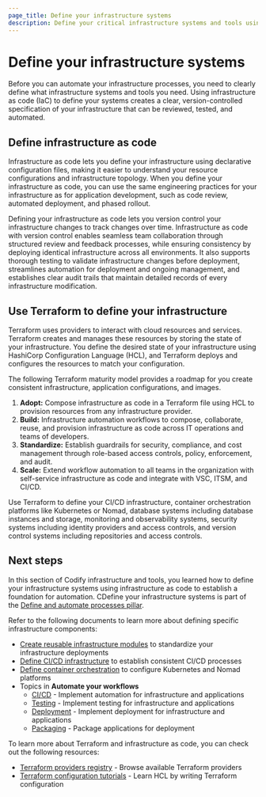 ```yaml
---
page_title: Define your infrastructure systems
description: Define your critical infrastructure systems and tools using infrastructure as code to establish a foundation for automation.
---
```


# Define your infrastructure systems

Before you can automate your infrastructure processes, you need to clearly define what infrastructure systems and tools you need. Using infrastructure as code (IaC) to define your systems creates a clear, version-controlled specification of your infrastructure that can be reviewed, tested, and automated.

## Define infrastructure as code

Infrastructure as code lets you define your infrastructure using declarative configuration files, making it easier to understand your resource configurations and infrastructure topology. When you define your infrastructure as code, you can use the same engineering practices for your infrastructure as for application development, such as code review, automated deployment, and phased rollout.

Defining your infrastructure as code lets you version control your infrastructure changes to track changes over time. Infrastructure as code with version control enables seamless team collaboration through structured review and feedback processes, while ensuring consistency by deploying identical infrastructure across all environments. It also supports thorough testing to validate infrastructure changes before deployment, streamlines automation for deployment and ongoing management, and establishes clear audit trails that maintain detailed records of every infrastructure modification.

## Use Terraform to define your infrastructure

Terraform uses providers to interact with cloud resources and services. Terraform creates and manages these resources by storing the state of your infrastructure. You define the desired state of your infrastructure using HashiCorp Configuration Language (HCL), and Terraform deploys and configures the resources to match your configuration.

The following Terraform maturity model provides a roadmap for you create consistent infrastructure, application configurations, and images.

1. **Adopt:** Compose infrastructure as code in a Terraform file using HCL to provision resources from any infrastructure provider.
1. **Build:** Infrastructure automation workflows to compose, collaborate, reuse, and provision infrastructure as code across IT operations and teams of developers.
1. **Standardize:** Establish guardrails for security, compliance, and cost management through role-based access controls, policy, enforcement, and audit.
1. **Scale:** Extend workflow automation to all teams in the organization with self-service infrastructure as code and integrate with VSC, ITSM, and CI/CD.


Use Terraform to define your CI/CD infrastructure, container orchestration platforms like Kubernetes or Nomad, database systems including database instances and storage, monitoring and observability systems, security systems including identity providers and access controls, and version control systems including repositories and access controls.

## Next steps

In this section of Codify infrastructure and tools, you learned how to define your infrastructure systems using infrastructure as code to establish a foundation for automation. CDefine your infrastructure systems is part of the [Define and automate processes pillar](/well-architected-framework/define-and-automate-processes).

Refer to the following documents to learn more about defining specific infrastructure components:

- [Create reusable infrastructure modules](/well-architected-framework/define-and-automate-processes/define/modules) to standardize your infrastructure deployments
- [Define CI/CD infrastructure](/well-architected-framework/define-and-automate-processes/define/cicd) to establish consistent CI/CD processes
- [Define container orchestration](/well-architected-framework/define-and-automate-processes/define/orchestration) to configure Kubernetes and Nomad platforms
- Topics in **Automate your workflows**
  - [CI/CD](/well-architected-framework/define-and-automate-processes/automate/cicd) - Implement automation for infrastructure and applications
  - [Testing](/well-architected-framework/define-and-automate-processes/automate/testing) - Implement testing for infrastructure and applications
  - [Deployment](/well-architected-framework/define-and-automate-processes/automate/deployments) - Implement deployment for infrastructure and applications
  - [Packaging](/well-architected-framework/define-and-automate-processes/automate/packaging) - Package applications for deployment

To learn more about Terraform and infrastructure as code, you can check out the following resources:

- [Terraform providers registry](https://registry.terraform.io/browse/providers) - Browse available Terraform providers
- [Terraform configuration tutorials](/terraform/tutorials/configuration-language) - Learn HCL by writing Terraform configuration
